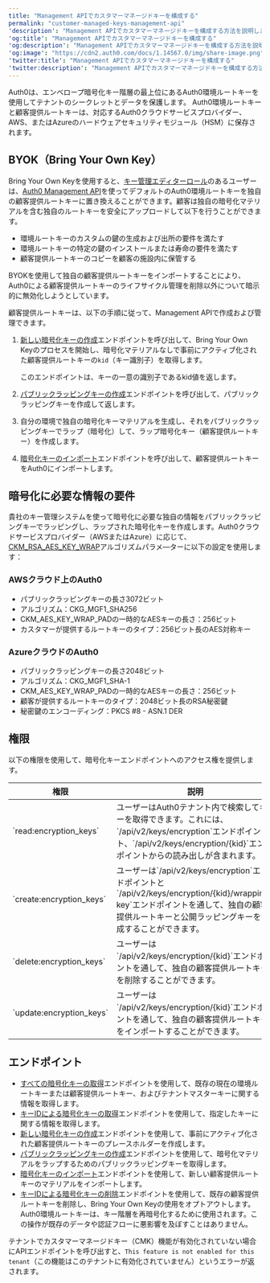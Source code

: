 ```yaml
---
title: "Management APIでカスタマーマネージドキーを構成する"
permalink: "customer-managed-keys-management-api"
'description': "Management APIでカスタマーマネージドキーを構成する方法を説明します"
'og:title': "Management APIでカスタマーマネージドキーを構成する"
'og:description': "Management APIでカスタマーマネージドキーを構成する方法を説明します"
'og:image': "https://cdn2.auth0.com/docs/1.14567.0/img/share-image.png"
'twitter:title': "Management APIでカスタマーマネージドキーを構成する"
'twitter:description': "Management APIでカスタマーマネージドキーを構成する方法を説明します"
---
```


Auth0は、エンベロープ暗号化キー階層の最上位にあるAuth0環境ルートキーを使用してテナントのシークレットとデータを保護します。 Auth0環境ルートキーと顧客提供ルートキーは、対応するAuth0クラウドサービスプロバイダー、AWS、またはAzureのハードウェアセキュリティモジュール（HSM）に保存されます。

## BYOK（Bring Your Own Key）

Bring Your Own Keyを使用すると、[キー管理エディターロール](/docs/ja-jp/get-started/manage-dashboard-access/add-dashboard-users)のあるユーザーは、[Auth0 Management API](https://auth0.com/docs/api/management/v2)を使ってデフォルトのAuth0環境ルートキーを独自の顧客提供ルートキーに置き換えることができます。顧客は独自の暗号化マテリアルを含む独自のルートキーを安全にアップロードして以下を行うことができます。

* 環境ルートキーのカスタムの鍵の生成および出所の要件を満たす
* 環境ルートキーの特定の鍵のインストールまたは寿命の要件を満たす
* 顧客提供ルートキーのコピーを顧客の施設内に保管する

<Warning>

BYOKを使用して独自の顧客提供ルートキーをインポートすることにより、Auth0による顧客提供ルートキーのライフサイクル管理を削除以外について暗示的に無効化しようとしています。

</Warning>

顧客提供ルートキーは、以下の手順に従って、<Tooltip data-tooltip-id="react-containers-DefinitionTooltip-0" href="/docs/ja-jp/glossary?term=management-api" tip="Management API: 顧客が管理タスクを実行できるようにするための製品。" cta="用語集の表示">Management API</Tooltip>で作成および管理できます。

1. [新しい暗号化キーの作成](https://auth0.com/docs/api/management/v2/keys/post-encryption)エンドポイントを呼び出して、Bring Your Own Keyのプロセスを開始し、暗号化マテリアルなしで事前にアクティブ化された顧客提供ルートキーの`kid`（キー識別子）を取得します。

   <Callout icon="file-lines" color="#0EA5E9" iconType="regular">

   このエンドポイントは、キーの一意の識別子であるkid値を返します。

   </Callout>

2. [パブリックラッピングキーの作成](https://auth0.com/docs/api/management/v2/keys/post-encryption-wrapping-key)エンドポイントを呼び出して、パブリックラッピングキーを作成して返します。
3. 自分の環境で独自の暗号化キーマテリアルを生成し、それをパブリックラッピングキーでラップ（暗号化）して、ラップ暗号化キー（顧客提供ルートキー）を作成します。
4. [暗号化キーのインポート](https://auth0.com/docs/api/management/v2/keys/post-encryption-key)エンドポイントを呼び出して、顧客提供ルートキーをAuth0にインポートします。

## 暗号化に必要な情報の要件

貴社のキー管理システムを使って暗号化に必要な独自の情報をパブリックラッピングキーでラッピングし、ラップされた暗号化キーを作成します。Auth0クラウドサービスプロバイダー（AWSまたはAzure）に応じて、[CKM_RSA_AES_KEY_WRAP](https://docs.oasis-open.org/pkcs11/pkcs11-curr/v2.40/cos01/pkcs11-curr-v2.40-cos01.html#_Toc408226894)アルゴリズムパラメ―ターに以下の設定を使用します：

### AWSクラウド上のAuth0

* パブリックラッピングキーの長さ3072ビット
* アルゴリズム：CKG_MGF1_SHA256
* CKM_AES_KEY_WRAP_PADの一時的なAESキーの長さ：256ビット
* カスタマーが提供するルートキーのタイプ：256ビット長のAES対称キー

### AzureクラウドのAuth0

* パブリックラッピングキーの長さ2048ビット
* アルゴリズム：CKG_MGF1_SHA-1
* CKM_AES_KEY_WRAP_PADの一時的なAESキーの長さ：256ビット
* 顧客が提供するルートキーのタイプ：2048ビット長のRSA秘密鍵
* 秘密鍵のエンコーディング：PKCS #8 - ASN.1 DER

## 権限

以下の権限を使用して、暗号化キーエンドポイントへのアクセス権を提供します。

<table class="table">
<thead>
<tr>
<th><b>権限</b></th>
<th><b>説明</b></th>
</tr>
</thead>
<tbody>
<tr>
<td>`read:encryption_keys`</td>
<td>ユーザーはAuth0テナント内で検索してキーを取得できます。これには、`/api/v2/keys/encryption`エンドポイント、`/api/v2/keys/encryption/{kid}`エンドポイントからの読み出しが含まれます。</td>
</tr>
<tr>
<td>`create:encryption_keys`</td>
<td>ユーザーは`/api/v2/keys/encryption`エンドポイントと`/api/v2/keys/encryption/{kid}/wrapping-key`エンドポイントを通して、独自の顧客提供ルートキーと公開ラッピングキーを作成することができます。</td>
</tr>
<tr>
<td>`delete:encryption_keys`</td>
<td>ユーザーは
            `/api/v2/keys/encryption/{kid}`エンドポイントを通して、独自の顧客提供ルートキーを削除することができます。</td>
</tr>
<tr>
<td>`update:encryption_keys`</td>
<td>ユーザーは
            `/api/v2/keys/encryption/{kid}`エンドポイントを通して、独自の顧客提供ルートキーをインポートすることができます。</td>
</tr>
</tbody>
</table>

## エンドポイント

* [すべての暗号化キーの取得](https://auth0.com/docs/api/management/v2/keys/get-encryption-keys)エンドポイントを使用して、既存の現在の環境ルートキーまたは顧客提供ルートキー、およびテナントマスターキーに関する情報を取得します。
* [キーIDによる暗号化キーの取得](https://auth0.com/docs/api/management/v2/keys/get-encryption-key)エンドポイントを使用して、指定したキーに関する情報を取得します。
* [新しい暗号化キーの作成](https://auth0.com/docs/api/management/v2/keys/post-encryption)エンドポイントを使用して、事前にアクティブ化された顧客提供ルートキーのプレースホルダーを作成します。
* [パブリックラッピングキーの作成](https://auth0.com/docs/api/management/v2/keys/post-encryption-wrapping-key)エンドポイントを使用して、暗号化マテリアルをラップするためのパブリックラッピングキーを取得します。
* [暗号化キーのインポート](https://auth0.com/docs/api/management/v2/keys/post-encryption-key)エンドポイントを使用して、新しい顧客提供ルートキーのマテリアルをインポートします。
* [キーIDによる暗号化キーの削除](https://auth0.com/docs/api/management/v2/keys/delete-encryption-key)エンドポイントを使用して、既存の顧客提供ルートキーを削除し、Bring Your Own Keyの使用をオプトアウトします。Auth0環境ルートキーは、キー階層を再暗号化するために使用されます。この操作が既存のデータや認証フローに悪影響を及ぼすことはありません。

<Callout icon="file-lines" color="#0EA5E9" iconType="regular">

テナントでカスタマーマネージドキー（CMK）機能が有効化されていない場合にAPIエンドポイントを呼び出すと、`This feature is not enabled for this tenant`（この機能はこのテナントに有効化されていません）というエラーが返されます。

</Callout>

